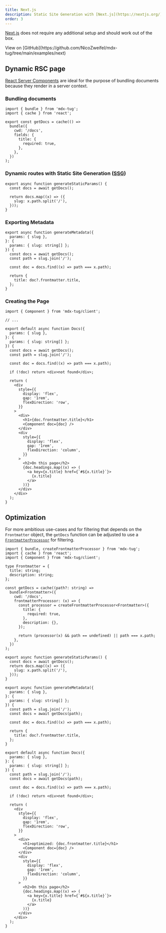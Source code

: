 ```yaml
---
title: Next.js
description: Static Site Generation with [Next.js](https://nextjs.org/)
order: 3
---
```


[Next.js](https://nextjs.org/) does not require any additional setup and should work out of the box.

<Info>
  View on
  [GitHub](https://github.com/NicoZweifel/mdx-tug/tree/main/examples/next)
</Info>

## Dynamic RSC page

[React Server Components](https://nextjs.org/docs/app/building-your-application/rendering/server-components) are ideal for the purpose of bundling documents because they render in a server context.

### Bundling documents

```tsx
import { bundle } from 'mdx-tug';
import { cache } from 'react';

export const getDocs = cache(() =>
  bundle({
    cwd: '/docs',
    fields: {
      title: {
        required: true,
      },
    },
  })
);
```

### Dynamic routes with Static Site Generation ([SSG](https://nextjs.org/docs/app/api-reference/functions/generate-static-params))

```tsx
export async function generateStaticParams() {
  const docs = await getDocs();

  return docs.map((x) => ({
    slug: x.path.split('/'),
  }));
}
```

### Exporting Metadata

```tsx
export async function generateMetadata({
  params: { slug },
}: {
  params: { slug: string[] };
}) {
  const docs = await getDocs();
  const path = slug.join('/');

  const doc = docs.find((x) => path === x.path);

  return {
    title: doc?.frontmatter.title,
  };
}
```

### Creating the Page

```tsx
import { Component } from 'mdx-tug/client';

// ...

export default async function Docs({
  params: { slug },
}: {
  params: { slug: string[] };
}) {
  const docs = await getDocs();
  const path = slug.join('/');

  const doc = docs.find((x) => path === x.path);

  if (!doc) return <div>not found</div>;

  return (
    <div
      style={{
        display: 'flex',
        gap: '1rem',
        flexDirection: 'row',
      }}
    >
      <div>
        <h1>{doc.frontmatter.title}</h1>
        <Component doc={doc} />
      </div>
      <div
        style={{
          display: 'flex',
          gap: '1rem',
          flexDirection: 'column',
        }}
      >
        <h2>On this page</h2>
        {doc.headings.map((x) => (
          <a key={x.title} href={`#${x.title}`}>
            {x.title}
          </a>
        ))}
      </div>
    </div>
  );
}
```

## Optimization

For more ambitious use-cases and for filtering that depends on the `Frontmatter` object, the `getDocs` function can be adjusted to use a [`FrontmatterProcessor`](/customization/DI/frontmatter) for filtering.

```tsx
import { bundle, createFrontmatterProcessor } from 'mdx-tug';
import { cache } from 'react';
import { Component } from 'mdx-tug/client';

type Frontmatter = {
  title: string;
  description: string;
};

const getDocs = cache((path?: string) =>
  bundle<Frontmatter>({
    cwd: '/docs',
    frontmatterProcessor: (x) => {
      const processor = createFrontmatterProcessor<Frontmatter>({
        title: {
          required: true,
        },
        description: {},
      });

      return (processor(x) && path == undefined) || path === x.path;
    },
  })
);

export async function generateStaticParams() {
  const docs = await getDocs();
  return docs.map((x) => ({
    slug: x.path.split('/'),
  }));
}

export async function generateMetadata({
  params: { slug },
}: {
  params: { slug: string[] };
}) {
  const path = slug.join('/');
  const docs = await getDocs(path);

  const doc = docs.find((x) => path === x.path);

  return {
    title: doc?.frontmatter.title,
  };
}

export default async function Docs({
  params: { slug },
}: {
  params: { slug: string[] };
}) {
  const path = slug.join('/');
  const docs = await getDocs(path);

  const doc = docs.find((x) => path === x.path);

  if (!doc) return <div>not found</div>;

  return (
    <div
      style={{
        display: 'flex',
        gap: '1rem',
        flexDirection: 'row',
      }}
    >
      <div>
        <h1>optimized: {doc.frontmatter.title}</h1>
        <Component doc={doc} />
      </div>
      <div
        style={{
          display: 'flex',
          gap: '1rem',
          flexDirection: 'column',
        }}
      >
        <h2>On this page</h2>
        {doc.headings.map((x) => (
          <a key={x.title} href={`#${x.title}`}>
            {x.title}
          </a>
        ))}
      </div>
    </div>
  );
}
```
